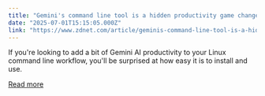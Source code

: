 ```yaml
---
title: "Gemini's command line tool is a hidden productivity game changer - and it's free"
date: "2025-07-01T15:15:05.000Z"
link: "https://www.zdnet.com/article/geminis-command-line-tool-is-a-hidden-productivity-game-changer-and-its-free/"
---
```


If you're looking to add a bit of Gemini AI productivity to your Linux command line workflow, you'll be surprised at how easy it is to install and use.

[Read more](https://www.zdnet.com/article/geminis-command-line-tool-is-a-hidden-productivity-game-changer-and-its-free/)
